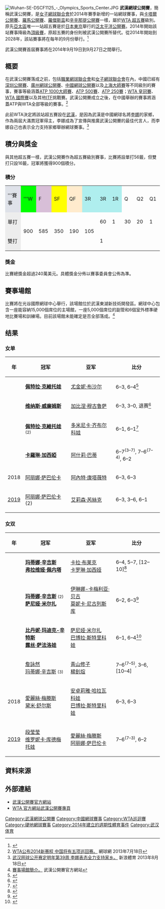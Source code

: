 {{Infobox joint Tennis Tournament
| Name                  = 武漢網球公開賽
| Current               = 2017年武漢網球公開賽
| Logo                  =Wuhan Open logo.png
| Logo_size             = 200px
| City                  = [[武漢|武漢]]
| Country               = {{CHN}}
| Venue                 = 光谷網球中心
| Surface               = [[硬地球場|室外硬地]]
| Web_site              =
| Notes                 = 
| WTA_Tier              = [[女子网球联合会|超五賽]]
| WTA_Draw              = 56S/16D
| WTA_Prize_Money       = $2,440,070 <ref>[http://www.wtatennis.com/tournaments/tournamentId/3706 Wuhan Open Profile] {{Wayback|url=http://www.wtatennis.com/tournaments/tournamentId/3706 |date=20171009000534 }}WTA Official</ref>
}}
[[File:Wuhan-SE-DSCF1125_-_Olympics_Sports_Center.JPG|thumb]]
'''武漢網球公開賽'''，簡稱武漢公開賽，是[[女子網球聯合會|女子網球聯合會]]於2014年賽季新增的一站網球賽事，與[[卡塔爾公開賽|卡塔爾公開賽]]、[[羅馬大師賽|羅馬公開賽]]、[[羅傑斯盃|羅傑斯盃]]和[[辛辛那提大師賽|辛辛那提公開賽]]一樣，屬於[[女子網球聯合會|WTA 超五賽]]級別。原先[[亞太區|亞太區]]唯一一站超五賽是於[[日本|日本]][[東京|東京]]舉行的[[泛太平洋公開賽|泛太平洋公開賽]]。2014年開始該站賽事降級為[[女子網球聯合會|頂級賽]]，原超五賽的身份則被武漢公開賽所替代。從2014年開始到2028年，該站賽事將在每年的9月份舉行。<ref>{{Cite web |url=http://www.wuhanopen.org/index.php/index-show-tid-2.html |title=官網賽事簡介 |accessdate=2014-04-06 |archive-date=2015-03-19 |archive-url=https://web.archive.org/web/20150319221958/http://www.wuhanopen.org/index.php/index-show-tid-2.html |dead-url=yes }}</ref>

武漢公開賽首屆賽事將在2014年9月19日到9月27日之間舉行。

== 概要 ==
在武漢公開賽落成之前，包括[[職業網球聯合會|職業網球聯合會]]和[[女子網球聯合會|女子網球聯合會]]在內，中國已經有[[深圳公開賽|深圳公開賽]]、[[廣州國際女子網球公開賽|廣州網球公開賽]]、[[中國網球公開賽|中國網球公開賽]]以及[[上海大師賽|上海大師賽]]等不同級別的賽事，賽事等級涵蓋[[ATP世界巡迴賽1000大師賽|ATP 1000大師賽]]、[[ATP世界巡迴賽500賽|ATP 500賽]]、[[ATP世界巡迴賽250賽|ATP 250賽]]；[[女子網球聯合會|WTA 皇冠賽]]、[[女子網球聯合會|WTA 國際賽]]以及其他[[ITF|ITF]]挑戰賽。武漢公開賽成立之後，在中國舉辦的賽事將涵蓋ATP與WTA全部等級的賽事。<ref>[http://www.chinatennis.org.cn/news/chinawomen/20130718/21479.html  WTA公布2014新赛程 中国将有五项巡回赛。] {{Wayback|url=http://www.chinatennis.org.cn/news/chinawomen/20130718/21479.html |date=20160305091100 }}網球網 2013年7月18日</ref>

此前WTA決定將該站超五賽設在[[武漢|武漢]]，是因為武漢是中國網球名將[[李娜_(網球運動員)|李娜]]的家鄉，作為兩屆大滿貫冠軍得主，李娜成為了宣傳與推廣武漢公開賽的最佳代言人，而李娜自己也表示全力支持家鄉舉辦網球賽事。<ref>[http://sports.sina.com.cn/t/2013-08-18/04226729458.shtml 武汉网球公开赛定明年第39周 李娜表态全力支持家乡。] {{Wayback|url=http://sports.sina.com.cn/t/2013-08-18/04226729458.shtml |date=20140407085401 }}新浪體育 2013年8月18日</ref>

== 積分與獎金 ==
與其他超五賽一樣，武漢公開賽作為超五賽級別賽事，比賽將設單打56籤，但雙打只設16籤，冠軍將獲得900個積分。

=== 積分 ===
{{performance key}}
{|class=wikitable style=font-size:90%;text-align:center
|-
|  style="width:130px; background:#dfe2e9;"|'''賽事
|  style="width:80px; background:lime;"|'''W
|  style="width:85px; background:thistle;"|F
|  style="width:85px; background:#ff0;"|SF
|  style="width:85px; background:#ffebcd;"|QF
|  style="width:85px; background:#afeeee;"|3R
|  style="width:85px; background:#afeeee;"|3R 
|  style="width:85px; background:#afeeee;"|1R 
|width=85 |Q
|width=85 |Q2
|width=85 |Q1
|-
! style="background:#ededed;"| 單打
|rowspan=2|900
|rowspan=2|585
|rowspan=2|350
|rowspan=2|190
|rowspan=2|105
|60
|1
|30
|20
|1
|-
! style="background:#ededed;"|雙打
|1
| {{n/a}}
| {{n/a}}
| {{n/a}}
| {{n/a}}
|}

=== 獎金 ===
比賽總獎金超過240萬美元。具體獎金分佈以賽事委員會公佈為準。

== 賽事場館 ==
比賽將在光谷國際網球中心舉行，該場館位於武漢東湖新技術開發區。網球中心包含一座能容納15,000個席位的主場館，一座5,000個席位的副管和6個室外標準硬地比賽場和訓練場。目前該場館未能確定是否全部落成。<ref>[http://www.wuhanopen.org/index.php/index-show-tid-3.html 賽事場館簡介。] {{Wayback|url=http://www.wuhanopen.org/index.php/index-show-tid-3.html |date=20161014083253 }}武漢公開賽官方網站</ref>

== 结果 ==

=== 女单 ===

{| class="wikitable"
|-
!年
!width="200"|冠军
!width="200"|亚军
!width="200"|比分
|-
| {{en-link|2014年武汉网球公开赛|2014 Wuhan Open|2014}} || {{flagicon|CZE}} '''[[佩特拉·克維托娃|佩特拉·克維托娃]]''' || {{flagicon|CAN}} [[尤金妮·布沙尔|尤金妮·布沙尔]] || 6–3, 6–4<ref>{{cite web | url=http://www.bbc.com/sport/tennis/29391039 | title=Petra Kvitova beats Eugenie Bouchard | accessdate=5 April 2016 | archive-date=2017-09-10 | archive-url=https://web.archive.org/web/20170910222036/http://www.bbc.com/sport/tennis/29391039 | dead-url=no }}</ref>
|-
| {{en-link|2015年武汉网球公开赛|2015 Wuhan Open|2015}} || {{flagicon|USA}} '''[[维纳斯·威廉姆斯|维纳斯·威廉姆斯]]''' || {{flagicon|ESP}} [[加比涅·穆古鲁萨|加比涅·穆古鲁萨]] || 6–3, 3–0, 退赛<ref>{{Cite web|url=http://www.wtatennis.com/news/article/5044598/title/venus-wins-biggest-title-in-five-years|title=Venue Williams biggest win in five years|publisher=[[Women's_Tennis_Association|WTA]]|date=3 October 2015|accessdate=3 October 2015|archive-date=2016-01-01|archive-url=https://web.archive.org/web/20160101171825/http://www.wtatennis.com/news/article/5044598/title/venus-wins-biggest-title-in-five-years|dead-url=no}}</ref>
|-
| {{en-link|2016年武汉网球公开赛|2016 Wuhan Open|2016}} || {{flagicon|CZE}} '''[[佩特拉·克維托娃|佩特拉·克維托娃]]''' <small> (2) </small>|| {{flagicon|SVK}} [[多米尼卡·齐布尔科娃|多米尼卡·齐布尔科娃]] || 6–1, 6–1<ref>{{cite web | url=http://www.wtatennis.com/news/article/5940884/title/brilliant-kvitova-takes-wuhan-title | title=BRILLIANT KVITOVA TAKES WUHAN TITLE | accessdate=1 October 2016 | archive-date=2016-10-03 | archive-url=https://web.archive.org/web/20161003142927/http://www.wtatennis.com/news/article/5940884/title/brilliant-kvitova-takes-wuhan-title | dead-url=no }}</ref>
|-
| {{en-link|2017年武汉网球公开赛|2017 Wuhan Open|2017}} || {{flagicon|FRA}} '''[[卡羅琳·加西婭|卡羅琳·加西婭]]'''|| {{flagicon|AUS}} [[阿什莉·巴蒂|阿什莉·巴蒂]] ||6–7<sup>(3–7)</sup>, 7–6<sup>(7–4)</sup>, 6–2
|-
|2018
|{{Flagicon|BLR}} [[阿丽娜·萨巴伦卡|阿丽娜·萨巴伦卡]]
|{{Flagicon|EST}} [[阿內特·康塔薇特|阿內特·康塔薇特]]
|6–3, 6–3
|-
| [[2019年武漢網球公開賽|2019]]
|{{Flagicon|BLR}} [[阿丽娜·萨巴伦卡|阿丽娜·萨巴伦卡]] (2)
|{{flagicon|USA}} [[艾莉森·芮絲克|艾莉森·芮絲克]]
|6–3, 3–6, 6–1
|}

=== 女双 ===
{|class="wikitable"
|-
!年
!width="200"|冠军
!width="200"|亚军
!width="200"|比分
|-
|{{en-link|2014年武汉网球公开赛|2014 Wuhan Open|2014}}|| {{flagicon|SUI}} '''[[玛蒂娜·辛吉斯|玛蒂娜·辛吉斯]]''' <br>{{flagicon|ITA}} '''[[弗拉维娅·佩内塔|弗拉维娅·佩内塔]]''' || {{flagicon|ZIM}} [[卡拉·布莱克|卡拉·布莱克]] <br>{{flagicon|FRA}} [[卡罗琳·加西娅|卡罗琳·加西娅]] || 6–4, 5–7, [12–10]<ref>{{cite web | url=http://www.tennisworldusa.org/Martina-Hingis-And-Flavia-Pennetta-Win-Wuhan-Open-Move-Closer-to-WTA-Finals-in-Singapore-articolo20436.html | title=Martina Hingis And Flavia Pennetta Win Wuhan Open | accessdate=5 April 2016 | archive-date=2016-04-26 | archive-url=https://web.archive.org/web/20160426091809/http://www.tennisworldusa.org/Martina-Hingis-And-Flavia-Pennetta-Win-Wuhan-Open-Move-Closer-to-WTA-Finals-in-Singapore-articolo20436.html | dead-url=no }}</ref>
|-
|{{en-link|2015年武汉网球公开赛|2015 Wuhan Open|2015}}|| {{flagicon|SUI}} '''[[玛蒂娜·辛吉斯|玛蒂娜·辛吉斯]]''' <small> (2) </small> <br>{{flagicon|IND}} '''[[萨尼娅·米尔扎|萨尼娅·米尔扎]]'''|| {{flagicon|ROU}} [[伊琳娜-卡梅利亚·贝古|伊琳娜-卡梅利亚·贝古]] <br>{{flagicon|ROU}} [[莫妮卡·尼古列斯库|莫妮卡·尼古列斯库]]|| 6–2, 6–3<ref>{{Cite web|url=http://www.wtatennis.com/news/article/5044326/title/hingis-mirza-win-seventh-title-of-year|title=HINGIS & MIRZA WIN SEVENTH TITLE OF YEAR|publisher=[[Women's_Tennis_Association|WTA]]|date=3 October 2015|accessdate=3 October 2015|archive-date=2016-08-12|archive-url=https://web.archive.org/web/20160812095236/http://www.wtatennis.com/news/article/5044326/title/hingis-mirza-win-seventh-title-of-year|dead-url=no}}</ref>
|-
|{{en-link|2016年武汉网球公开赛|2016 Wuhan Open|2016}}|| {{flagicon|USA}} '''[[比丹妮·玛迪克-辛特斯|比丹妮·玛迪克-辛特斯]]''' <br>{{flagicon|CZE}} '''[[露丝·萨法洛娃|露丝·萨法洛娃]]'''|| {{flagicon|IND}} [[萨尼娅·米尔扎|萨尼娅·米尔扎]] <br>{{flagicon|CZE}} [[巴博拉·扎赫拉沃娃-斯特里科娃|巴博拉·斯特里科娃]]|| 6–1, 6–4<ref>{{Cite web|url=http://www.wtatennis.com/news/article/5940710/title/mattek-sands-safarova-storm-to-wuhan-title-confirm-singapore-return|title=MATTEK-SANDS & SAFAROVA STORM TO WUHAN TITLE, CONFIRM SINGAPORE RETURN|publisher=[[Women's_Tennis_Association|WTA]]|date=1 October 2016|accessdate=1 October 2016|archive-date=2016-10-04|archive-url=https://web.archive.org/web/20161004080249/http://www.wtatennis.com/news/article/5940710/title/mattek-sands-safarova-storm-to-wuhan-title-confirm-singapore-return|dead-url=no}}</ref>
|-
|{{en-link|2017年武汉网球公开赛|2017 Wuhan Open|2017}}|| {{flagicon|TPE}} [[詹詠然|詹詠然]] <br>{{flagicon|SUI}} [[玛蒂娜·辛吉斯|玛蒂娜·辛吉斯]] <small> (3) </small>|| {{flagicon|JPN}} [[青山修子|青山修子]] <br />{{flagicon|CHN}} [[楊釗煊|楊釗煊]]|| 7–6<sup>(7–5)</sup>, 3–6, [10–4]
|-
|2018
|{{flagicon|BEL}} [[愛麗絲·梅滕斯|愛麗絲·梅滕斯]] <br>{{flagicon|NED}} [[黛米·舒尔斯|黛米·舒尔斯]]
|{{flagicon|CZE}} [[安卓莉雅·哈拉瓦科娃|安卓莉雅·哈拉瓦科娃]] <br>{{flagicon|CZE}} [[巴博拉·扎赫拉沃娃-斯特里科娃|巴博拉·斯特里科娃]]
|6–3, 6–3
|-
| [[2019年武漢網球公開賽|2019]]
|{{flagicon|CHN}} [[段莹莹|段莹莹]] <br>{{flagicon|RUS}} [[维罗妮卡·库德梅托娃|维罗妮卡·库德梅托娃]]
|{{flagicon|BEL}} [[愛麗絲·梅滕斯|愛麗絲·梅滕斯]] <br>{{flagicon|BLR}} [[阿丽娜·萨巴伦卡|阿丽娜·萨巴伦卡]]
|7–6<sup>(7–3)</sup>, 6–2
|}

== 資料來源 ==
{{Reflist}}

== 外部連結 ==
*[http://www.wuhanopen.org/# 武漢公開賽官方網站] {{Wayback|url=http://www.wuhanopen.org/ |date=20160923075211 }}
*[http://www.wtatennis.com/tournaments/tournamentId/3706/title/wuhan-tennis-open--wuhan-china WTA 官方網站武漢公開賽專頁] {{Wayback|url=http://www.wtatennis.com/tournaments/tournamentId/3706/title/wuhan-tennis-open--wuhan-china |date=20140131173456 }}

{{亞太地區職業網球巡迴賽事}}
{{WTA超級巡迴賽}}

[[Category:武漢網球公開賽|Category:武漢網球公開賽]]
[[Category:中國網球賽事|Category:中國網球賽事]]
[[Category:WTA巡迴賽|Category:WTA巡迴賽]]
[[Category:硬地網球賽事|Category:硬地網球賽事]]
[[Category:2014年建立的週期性體育事件|Category:2014年建立的週期性體育事件]]
[[Category:武汉体育|Category:武汉体育]]